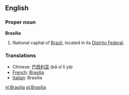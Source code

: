 ==English==

===Proper noun===
'''Brasilia'''
#National capital of [[Brazil]], located in its [[Distrito Federal]].

===Translations===
*Chinese: [[巴西利亚]] (bā xī lì yà)
*[[French]]: [[Brasília]]
*[[Italian]]: Brasilia

[[nl:Brasilia]]
[[pl:Brasilia]]
